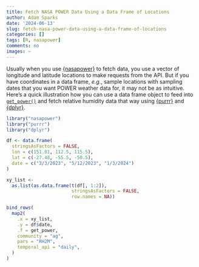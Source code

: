 ```yaml
---
title: Fetch NASA POWER Data Using a Data Frame of Locations
author: Adam Sparks
date: '2024-06-13'
slug: fetch-nasa-power-data-using-a-data-frame-of-locations
categories: []
tags: [R, nasapower]
comments: no
images: ~
---
```


Usually when you use [{nasapower}](https://ropensci.github.io/nasapower/index.html) to fetch data, you use a vector of longitude and latitude locations to make requests from the API.
But if you have coordinates in a data frame, *e.g.*, sample locations with sampling dates that you want POWER weather data for, it may not be as intuitive.
Here's a quick illustration how you can use a data frame object to feed into [`get_power()`](https://ropensci.github.io/nasapower/reference/get_power.html) and fetch relative humidity data that way using [{purrr}](https://purrr.tidyverse.org/) and [{dplyr}](https://dplyr.tidyverse.org/).

```r
library("nasapower")
library("purrr")
library("dplyr")

df <- data.frame(
  stringsAsFactors = FALSE,
  lon = c(151.81, 112.5, 115.5),
  lat = c(-27.48, -55.5, -50.5),
  date = c("3/3/2023", "5/12/2023", "1/3/2024")
)

xy_list <-
  as.list(as.data.frame(t(df[, 1:2]),
                        stringsAsFactors = FALSE,
                        row.names = NA))

bind_rows(
  map2(
    .x = xy_list,
    .y = df$date,
    .f = get_power,
    community = "ag",
    pars = "RH2M",
    temporal_api = "daily",
  )
)
```
